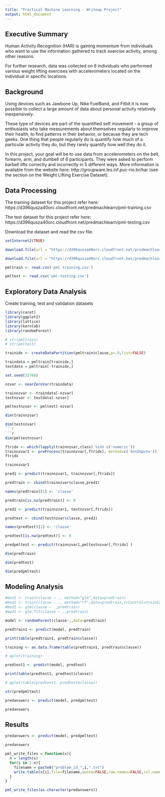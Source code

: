 ```yaml
---
title: "Practical Machine Learning - Writeup Project"
output: html_document
---
```


## Executive Summary
Human Activity Recognition (HAR) is gaining momentum from individuals who want to use the information gathered to track exercise activity, among other reasons. 

For further research, data was collected on 6 individuals who performed various weight lifting exercises with accelerometers located on the individual in specific locations. 

## Background
Using devices such as Jawbone Up, Nike FuelBand, and Fitbit it is now possible to collect a large amount of data about personal activity relatively inexpensively. 

These type of devices are part of the quantified self movement - a group of enthusiasts who take measurements about themselves regularly to improve their health, to find patterns in their behavior, or because they are tech geeks. One thing that people regularly do is quantify how much of a particular activity they do, but they rarely quantify how well they do it. 

In this project, your goal will be to use data from accelerometers on the belt, forearm, arm, and dumbell of 6 participants. They were asked to perform barbell lifts correctly and incorrectly in 5 different ways. More information is available from the website here: http://groupware.les.inf.puc-rio.br/har (see the section on the Weight Lifting Exercise Dataset).

## Data Processing

The training dataset for this project refer here:
https://d396qusza40orc.cloudfront.net/predmachlearn/pml-training.csv

The test dataset for this project refer here:
https://d396qusza40orc.cloudfront.net/predmachlearn/pml-testing.csv

Download the dataset and read the csv file.
```r
setInternet2(TRUE)

download.file(url = "https://d396qusza40orc.cloudfront.net/predmachlearn/pml-training.csv", destfile = "pml-training.csv")

download.file(url = "https://d396qusza40orc.cloudfront.net/predmachlearn/pml-testing.csv", destfile = "pml-testing.csv")

pmltrain <- read.csv('pml-training.csv')

pmltest <- read.csv('pml-testing.csv')
```

## Exploratory Data Analysis

Create training, test and validation datasets

```r
library(caret)
library(ggplot2)
library(lattice)
library(kernlab)
library(randomForest)

# str(pmltrain)
# str(pmltest)
```


```r
trainidx <- createDataPartition(pmltrain$classe,p=.9,list=FALSE)

traindata = pmltrain[trainidx,]
testdata = pmltrain[-trainidx,]

set.seed(32768)

nzvar <- nearZeroVar(traindata)

trainnzvar <- traindata[-nzvar]
testnzvar <- testdata[-nzvar]

pmltestnzvar <- pmltest[-nzvar]
```

```r
dim(trainnzvar)
```

```r
dim(testnzvar)
```r

```r
dim(pmltestnzvar)
```

```r
ftridx <- which(lapply(trainnzvar,class) %in% c('numeric'))
trainnzvar1 <- preProcess(trainnzvar[,ftridx], method=c('knnImpute'))
ftridx
```

```r
trainnzvar1
```

```r
pred1 <- predict(trainnzvar1, trainnzvar[,ftridx])

predtrain <- cbind(trainnzvar$classe,pred1)

names(predtrain)[1] <- 'classe'

predtrain[is.na(predtrain)] <- 0
```

```r
pred2 <- predict(trainnzvar1, testnzvar[,ftridx])

predtest <- cbind(testnzvar$classe, pred2)

names(predtest)[1] <- 'classe'

predtest[is.na(predtest)] <- 0
```

```r
predpmltest <- predict(trainnzvar1,pmltestnzvar[,ftridx] )
```

```r
dim(predtrain)
```

```r
dim(predtest)
```

```r
dim(predpmltest)
```

## Modeling Analysis
```r
#mod1 <- train(classe ~ ., method="glm",data=predtrain)
#mod2 <- train(classe ~ ., method="rf",data=predtrain,trControl=trainControl(method="cv"),number=3)
#mod1 <- glm(classe ~ .,predtrain)
#mod1 <- glm.fit(classe ~ .,predtrain)

model <- randomForest(classe~.,data=predtrain)
```

```r
predtrain1 <- predict(model, predtrain) 

print(table(predtrain1, predtrain$classe))
```

```r
training <- as.data.frame(table(predtrain1, predtrain$classe))

# qplot(training)
```

```r
predtest1 <- predict(model, predtest) 

print(table(predtest1, predtest$classe))

# qplot(table(predtest1, predtest$classe))

```

```r
str(predpmltest)
```

```r
predanswers <- predict(model, predpmltest) 

predanswers
```

## Results
```r
predanswers <- predict(model, predpmltest) 

predanswers
```

```r
pml_write_files = function(x){
  n = length(x)
  for(i in 1:n){
    filename = paste0("problem_id_",i,".txt")
    write.table(x[i],file=filename,quote=FALSE,row.names=FALSE,col.names=FALSE)
  }
}

pml_write_files(as.character(predanswers))
```
